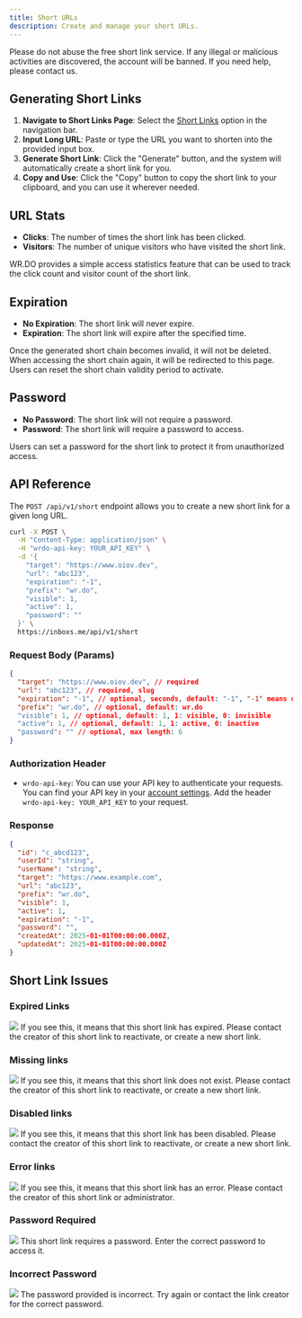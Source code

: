 ---
title: Short URLs
description: Create and manage your short URLs.
---

<Callout type="warning" twClass="mt-0">
  Please do not abuse the free short link service. If any illegal or malicious activities are discovered, the account will be banned. If you need help, please contact us.
</Callout>

## Generating Short Links

1. **Navigate to Short Links Page**: Select the [Short Links](https://inboxs.me/dashboard/urls) option in the navigation bar.
2. **Input Long URL**: Paste or type the URL you want to shorten into the provided input box.
3. **Generate Short Link**: Click the "Generate" button, and the system will automatically create a short link for you.
4. **Copy and Use**: Click the "Copy" button to copy the short link to your clipboard, and you can use it wherever needed.

## URL Stats

- **Clicks**: The number of times the short link has been clicked.
- **Visitors**: The number of unique visitors who have visited the short link.

WR.DO provides a simple access statistics feature that can be used to track the click count and visitor count of the short link.

## Expiration

- **No Expiration**: The short link will never expire.
- **Expiration**: The short link will expire after the specified time.

Once the generated short chain becomes invalid, it will not be deleted. When accessing the short chain again, it will be redirected to this page. Users can reset the short chain validity period to activate.

## Password

- **No Password**: The short link will not require a password.
- **Password**: The short link will require a password to access.

Users can set a password for the short link to protect it from unauthorized access.

## API Reference

The `POST /api/v1/short` endpoint allows you to create a new short link for a given long URL.


```bash
curl -X POST \
  -H "Content-Type: application/json" \
  -H "wrdo-api-key: YOUR_API_KEY" \
  -d '{
    "target": "https://www.oiov.dev",
    "url": "abc123",
    "expiration": "-1",
    "prefix": "wr.do",
    "visible": 1,
    "active": 1,
    "password": ""
  }' \
  https://inboxs.me/api/v1/short
```

### Request Body (Params)

```json
{
  "target": "https://www.oiov.dev", // required
  "url": "abc123", // required, slug
  "expiration": "-1", // optional, seconds, default: "-1", "-1" means no expiration; "60" means 60 seconds
  "prefix": "wr.do", // optional, default: wr.do
  "visible": 1, // optional, default: 1, 1: visible, 0: invisible
  "active": 1, // optional, default: 1, 1: active, 0: inactive
  "password": "" // optional, max length: 6
}
```

### Authorization Header

- `wrdo-api-key`: You can use your API key to authenticate your requests. 
You can find your API key in your [account settings](/dashboard/settings).
Add the header `wrdo-api-key: YOUR_API_KEY` to your request.

### Response

```json
{
  "id": "c_abcd123",
  "userId": "string",
  "userName": "string",
  "target": "https://www.example.com",
  "url": "abc123",
  "prefix": "wr.do",
  "visible": 1,
  "active": 1,
  "expiration": "-1",
  "password": "",
  "createdAt": 2025-01-01T00:00:00.000Z,
  "updatedAt": 2025-01-01T00:00:00.000Z
}
```

## Short Link Issues

### Expired Links

<img className='size-20 mx-auto mt-4' src="/_static/docs/link/expired.svg"/>

<Callout type="error" twClass="">
If you see this, it means that this short link has expired. 
Please contact the creator of this short link to reactivate, or create a new short link.
</Callout>

### Missing links

<img className='size-20 mx-auto mt-4' src="/_static/docs/link/error-404.svg"/>

<Callout type="error" twClass="">
If you see this, it means that this short link does not exist.
Please contact the creator of this short link to reactivate, or create a new short link.
</Callout>

### Disabled links

<img className='size-20 mx-auto mt-4' src="/_static/docs/link/disabled.svg"/>

<Callout type="error" twClass="">
If you see this, it means that this short link has been disabled.
Please contact the creator of this short link to reactivate, or create a new short link.
</Callout>

### Error links

<img className='size-20 mx-auto mt-4' src="/_static/docs/link/error.svg"/>

<Callout type="error" twClass="">
If you see this, it means that this short link has an error. Please contact the creator of this short link or administrator.
</Callout>

### Password Required

<img className='size-20 mx-auto mt-4' src="/_static/docs/link/password.svg"/>

<Callout type="error" twClass="">
This short link requires a password. Enter the correct password to access it.
</Callout>

### Incorrect Password

<img className='size-20 mx-auto mt-4' src="/_static/docs/link/password-error.svg"/>

<Callout type="error" twClass="">
The password provided is incorrect. Try again or contact the link creator for the correct password.
</Callout>